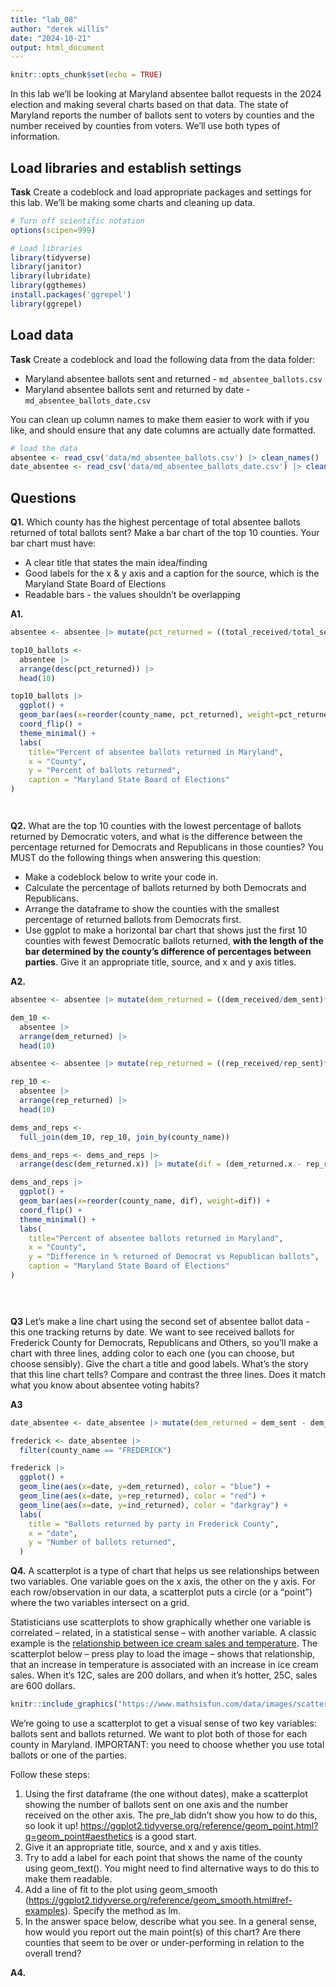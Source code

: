 ```yaml
---
title: "lab_08"
author: "derek willis"
date: "2024-10-21"
output: html_document
---
```


```r
knitr::opts_chunk$set(echo = TRUE)
```

In this lab we'll be looking at Maryland absentee ballot requests in the 2024 election and making several charts based on that data. The state of Maryland reports the number of ballots sent to voters by counties and the number received by counties from voters. We'll use both types of information.

## Load libraries and establish settings

**Task** Create a codeblock and load appropriate packages and settings for this lab. We'll be making some charts and cleaning up data.

```r
# Turn off scientific notation
options(scipen=999)

# Load libraries
library(tidyverse)
library(janitor)
library(lubridate)
library(ggthemes)
install.packages('ggrepel')
library(ggrepel)
```

## Load data

**Task** Create a codeblock and load the following data from the data folder:

-   Maryland absentee ballots sent and returned - `md_absentee_ballots.csv`
-   Maryland absentee ballots sent and returned by date - `md_absentee_ballots_date.csv`

You can clean up column names to make them easier to work with if you like, and should ensure that any date columns are actually date formatted.

```r
# load the data
absentee <- read_csv('data/md_absentee_ballots.csv') |> clean_names()
date_absentee <- read_csv('data/md_absentee_ballots_date.csv') |> clean_names()
```

## Questions

**Q1.** Which county has the highest percentage of total absentee ballots returned of total ballots sent? Make a bar chart of the top 10 counties. Your bar chart must have:

-   A clear title that states the main idea/finding
-   Good labels for the x & y axis and a caption for the source, which is the Maryland State Board of Elections
-   Readable bars - the values shouldn't be overlapping

**A1.**

```r

absentee <- absentee |> mutate(pct_returned = ((total_received/total_sent)*100))

top10_ballots <-
  absentee |>
  arrange(desc(pct_returned)) |>
  head(10)

top10_ballots |> 
  ggplot() +
  geom_bar(aes(x=reorder(county_name, pct_returned), weight=pct_returned)) +
  coord_flip() +
  theme_minimal() +
  labs(
    title="Percent of absentee ballots returned in Maryland",
    x = "County",
    y = "Percent of ballots returned",
    caption = "Maryland State Board of Elections"
) 




```

**Q2.** What are the top 10 counties with the lowest percentage of ballots returned by Democratic voters, and what is the difference between the percentage returned for Democrats and Republicans in those counties? You MUST do the following things when answering this question:

-   Make a codeblock below to write your code in.
-   Calculate the percentage of ballots returned by both Democrats and Republicans.
-   Arrange the dataframe to show the counties with the smallest percentage of returned ballots from Democrats first.
-   Use ggplot to make a horizontal bar chart that shows just the first 10 counties with fewest Democratic ballots returned, **with the length of the bar determined by the county's difference of percentages between parties**. Give it an appropriate title, source, and x and y axis titles.

**A2.**

```r
absentee <- absentee |> mutate(dem_returned = ((dem_received/dem_sent)*100))

dem_10 <- 
  absentee |>
  arrange(dem_returned) |>
  head(10)

absentee <- absentee |> mutate(rep_returned = ((rep_received/rep_sent)*100))

rep_10 <- 
  absentee |> 
  arrange(rep_returned) |>
  head(10)

dems_and_reps <- 
  full_join(dem_10, rep_10, join_by(county_name))

dems_and_reps <- dems_and_reps |>
  arrange(desc(dem_returned.x)) |> mutate(dif = (dem_returned.x - rep_returned.x))

dems_and_reps |> 
  ggplot() +
  geom_bar(aes(x=reorder(county_name, dif), weight=dif)) +
  coord_flip() +
  theme_minimal() +
  labs(
    title="Percent of absentee ballots returned in Maryland",
    x = "County",
    y = "Difference in % returned of Democrat vs Republican ballots",
    caption = "Maryland State Board of Elections"
) 


  
```

**Q3** Let's make a line chart using the second set of absentee ballot data - this one tracking returns by date. We want to see received ballots for Frederick County for Democrats, Republicans and Others, so you'll make a chart with three lines, adding color to each one (you can choose, but choose sensibly). Give the chart a title and good labels. What's the story that this line chart tells? Compare and contrast the three lines. Does it match what you know about absentee voting habits?

**A3**

```r
date_absentee <- date_absentee |> mutate(dem_returned = dem_sent - dem_received) |> mutate(rep_returned = rep_sent - rep_received) |> mutate(ind_returned = oth_sent - oth_received)

frederick <- date_absentee |> 
  filter(county_name == "FREDERICK")

frederick |>
  ggplot() + 
  geom_line(aes(x=date, y=dem_returned), color = "blue") +
  geom_line(aes(x=date, y=rep_returned), color = "red") +
  geom_line(aes(x=date, y=ind_returned), color = "darkgray") +
  labs(
    title = "Ballots returned by party in Frederick County",
    x = "date",
    y = "Number of ballots returned",
  )

```

**Q4.** A scatterplot is a type of chart that helps us see relationships between two variables. One variable goes on the x axis, the other on the y axis. For each row/observation in our data, a scatterplot puts a circle (or a "point") where the two variables intersect on a grid.

Statisticians use scatterplots to show graphically whether one variable is correlated -- related, in a statistical sense -- with another variable. A classic example is the [relationship between ice cream sales and temperature](https://www.mathsisfun.com/data/scatter-xy-plots.html). The scatterplot below -- press play to load the image -- shows that relationship, that an increase in temperature is associated with an increase in ice cream sales. When it's 12C, sales are 200 dollars, and when it's hotter, 25C, sales are 600 dollars.

```r
knitr::include_graphics("https://www.mathsisfun.com/data/images/scatter-ice-cream1.svg")
```

We're going to use a scatterplot to get a visual sense of two key variables: ballots sent and ballots returned. We want to plot both of those for each county in Maryland. IMPORTANT: you need to choose whether you use total ballots or one of the parties.

Follow these steps:

1.  Using the first dataframe (the one without dates), make a scatterplot showing the number of ballots sent on one axis and the number received on the other axis. The pre_lab didn't show you how to do this, so look it up! <https://ggplot2.tidyverse.org/reference/geom_point.html?q=geom_point#aesthetics> is a good start.
2.  Give it an appropriate title, source, and x and y axis titles.
3.  Try to add a label for each point that shows the name of the county using geom_text(). You might need to find alternative ways to do this to make them readable.
4.  Add a line of fit to the plot using geom_smooth (<https://ggplot2.tidyverse.org/reference/geom_smooth.html#ref-examples>). Specify the method as lm.
5.  In the answer space below, describe what you see. In a general sense, how would you report out the main point(s) of this chart? Are there counties that seem to be over or under-performing in relation to the overall trend?

**A4.**

```r

  
```
